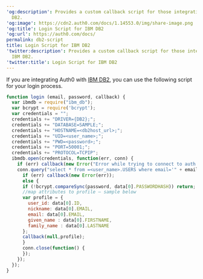 ---
'og:description': Provides a custom callback script for those integrating with IBM
  DB2.
'og:image': https://cdn2.auth0.com/docs/1.14553.0/img/share-image.png
'og:title': Login Script for IBM DB2
'og:url': https://auth0.com/docs/
permalink: db2-script
title: Login Script for IBM DB2
'twitter:description': Provides a custom callback script for those integrating with
  IBM DB2.
'twitter:title': Login Script for IBM DB2
---
If you are integrating Auth0 with [IBM DB2](https://www.ibm.com/analytics/us/en/technology/db2), you can use the following script for your login process.

```javascript lines expandable
function login (email, password, callback) {
  var ibmdb = require("ibm_db");
  var bcrypt = require('bcrypt');
  var credentials = "";
  credentials += "DRIVER={DB2};";
  credentials += "DATABASE=SAMPLE;";
  credentials += "HOSTNAME=<db2host_url>;";
  credentials += "UID=<user_name>;";
  credentials += "PWD=<password>;";
  credentials += "PORT=50001;";
  credentials += "PROTOCOL=TCPIP";
  ibmdb.open(credentials, function(err, conn) {
    if (err) callback(new Error("Error while trying to connect to auth source"));
    conn.query("select * from =<user_name>.USERS where email='" + email + "'", function(err, data) {
      if (err) callback(new Error(err));
      else {
      if (!bcrypt.compareSync(password, data[0].PASSWORDHASH)) return;
      //map attributes to profile – sample below
      var profile = {
        user_id: data[0].ID,
        nickname: data[0].EMAIL,
        email: data[0].EMAIL,
        given_name : data[0].FIRSTNAME,
        family_name : data[0].LASTNAME
      };
      callback(null,profile);
      }
      conn.close(function() {
      });
    });
  });
}
```



